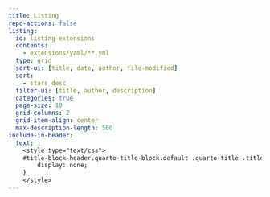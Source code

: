 ```yaml
---
title: Listing
repo-actions: false
listing:
  id: listing-extensions
  contents:
    - extensions/yaml/**.yml
  type: grid
  sort-ui: [title, date, author, file-modified]
  sort:
    - stars desc
  filter-ui: [title, author, description]
  categories: true
  page-size: 10
  grid-columns: 2
  grid-item-align: center
  max-description-length: 500
include-in-header:
  text: |
    <style type="text/css">
    #title-block-header.quarto-title-block.default .quarto-title .title {
        display: none;
    }
    </style>
---
```


::: {#listing-extensions}
:::
